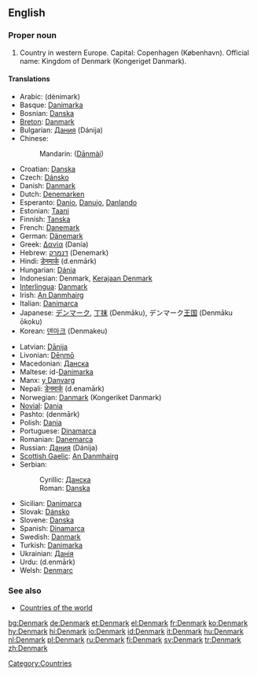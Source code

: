 {{wikipedia}}
==English==

===Proper noun===
{{en-proper noun}}

# Country in western Europe. Capital: Copenhagen (København). Official name: Kingdom of Denmark (Kongeriget Danmark).

====Translations====
{{top}}
*Arabic: {{ARchar|[[دانمارك]]}} (dénimark)
*Basque: [[Danimarka]]
*Bosnian: [[Danska#Bosnian|Danska]] {{f}}
*[[Breton]]: [[Danmark]]
*Bulgarian: [[Дания]] (Dánija) {{f}}
*Chinese:
*:Mandarin: {{zh-ts|丹麥|丹麦}} ([[Dānmài]])
*Croatian: [[Danska#Croatian|Danska]] {{f}}
*Czech: [[Dánsko]]
*Danish: [[Danmark]]
*Dutch: [[Denemarken]]
*Esperanto: [[Danio]], [[Danujo]], [[Danlando]]
*Estonian: [[Taani]]
*Finnish: [[Tanska]]
*French: [[Danemark]] {{m}}
*German: [[Dänemark]]
*Greek: [[Δανία]] (Danía) {{f}}
*Hebrew: [[דנמרק]] (Denemark)
*Hindi: [[डेनमार्क]] (d.enmārk)
*Hungarian: [[Dánia]]
*Indonesian: Denmark, [[Kerajaan Denmark]]
*[[Interlingua]]: [[Danmark]]
*Irish: [[An Danmhairg]] {{f}}
*Italian: [[Danimarca]]
*Japanese: [[デンマーク]], [[丁抹]] (Denmāku), デンマーク[[王国]] (Denmāku ōkoku)
*Korean: [[덴마크]] (Denmakeu)
{{mid}}
*Latvian: [[Dānija]] {{f}}
*Livonian: [[Dēņmō]]
*Macedonian: [[Данска]] {{f}}
*Maltese: id-[[Danimarka]]
*Manx: [[y Danvarg]]
*Nepali: [[डेनमार्क]] (d.enamārk)
*Norwegian: [[Danmark]] (Kongeriket Danmark)
*[[Novial]]: [[Dania]]
*Pashto: {{PSchar|[[ډېنمارک]]}} (denmārk)
*Polish: [[Dania]] {{f}}
*Portuguese: [[Dinamarca]] {{f}}
*Romanian: [[Danemarca]] {{f}}
*Russian: [[Дания]] (Dánija) {{f}}
*[[Scottish Gaelic]]: [[An Danmhairg]] {{f}}
*Serbian:
*:Cyrillic: [[Данска#Serbian|Данска]] {{f}}
*:Roman: [[Danska#Serbian|Danska]] {{f}}
*Sicilian: [[Danimarca#Sicilian|Danimarca]] {{f}}
*Slovak: [[Dánsko]]
*Slovene: [[Danska#Slovene|Danska]] {{f}}
*Spanish: [[Dinamarca]] {{f}}
*Swedish: [[Danmark]]
*Turkish: [[Danimarka]]
*Ukrainian: [[Данія]] {{f}}
*Urdu: {{URchar|[[ڈنمارک]]}} (d.enmārk)
*Welsh: [[Denmarc]] {{f}}
{{bottom}}

===See also===
*[[Countries of the world]]

[[Category:Countries]]

[[bg:Denmark]]
[[de:Denmark]]
[[et:Denmark]]
[[el:Denmark]]
[[fr:Denmark]]
[[ko:Denmark]]
[[hy:Denmark]]
[[hi:Denmark]]
[[io:Denmark]]
[[id:Denmark]]
[[it:Denmark]]
[[hu:Denmark]]
[[nl:Denmark]]
[[pl:Denmark]]
[[ru:Denmark]]
[[fi:Denmark]]
[[sv:Denmark]]
[[tr:Denmark]]
[[zh:Denmark]]